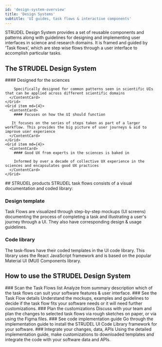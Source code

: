 ```yaml
---
id: 'design-system-overview'
title: 'Design Systems'
subtitle: 'UI guides, task flows & interactive components'
---
```


<Hero>
  STRUDEL Design System provides a set of reusable components and patterns along with guidelines for designing and implementing user interfaces in science and research domains. It is framed and guided by ‘Task flows’, which are step wise flows through a user interface to accomplish particular tasks. 

  ## The STRUDEL Design System

  <Grid container spacing={4}>
    <Grid item md={4}>
      <ContentCard>
        #### Designed for the sciences

        Specifically designed for common patterns seen in scientific UIs that can be applied across different scientific domains
      </ContentCard>
    </Grid>
    <Grid item md={4}>
      <ContentCard>
        #### Focuses on how the UI should function

       It focuses on the series of steps taken as part of a larger workflow. This provides the big picture of user journeys & aid to improve user experience
      </ContentCard>
    </Grid>
    <Grid item md={4}>
      <ContentCard>
        #### Good UX from experts in the sciences is baked in

        Informed by over a decade of collective UX experience in the sciences and encapsulates good UX practices
      </ContentCard>
    </Grid>
  </Grid>
</Hero>
<PageContainer>
  ## STRUDEL products
  STRUDEL task flows consists of a visual documentation and coded library:
  
  ### Design template
  Task Flows are visualized through step-by-step mockups (UI screens) documenting the process of completing a task and illustrating a user's journey through a UI. They also have corresponding design & usage guidelines.

  ### Code library
  The task-flows have their coded templates in the UI code library. This library uses the React JavaScript framework and is based on the popular Material UI (MUI) Components library.


  ## How to use the STRUDEL Design System

  <ContentStepper>
    <ContentStep>
      <StepLabel>
        ### Scan the Task Flows list
      </StepLabel>
      <StepContent>
        Analyze from summary description which of the task flows can suit your software features & user interface.
      </StepContent>
    </ContentStep>
    <ContentStep>
      <StepLabel>
        ### See the Task Flow details
      </StepLabel>
      <StepContent>
        Understand the mockups, examples and guidelines  to decide if the task flow fits your software needs or it will need further customizations.
      </StepContent>
    </ContentStep>
    <ContentStep>
      <StepLabel>
        ### Plan the customizations
      </StepLabel>
      <StepContent>
        Discuss with your team and plan the changes to selected task flows via rough sketches on paper, or via using the Figma files.
      </StepContent>
    </ContentStep>
    <ContentStep>
      <StepLabel>
        ### See code implementation guide
      </StepLabel>
      <StepContent>
        Go through the implementation guide to install the STRUDEL UI Code Library framework for your software.
      </StepContent>
    </ContentStep>
    <ContentStep>
      <StepLabel>
        ### Integrate your changes, data, APIs
      </StepLabel>
      <StepContent>
        Using the detailed implementation  guide, make customizations to downloaded templates and integrate the code with your software data and APIs.
      </StepContent>
    </ContentStep>
  </ContentStepper>
</PageContainer>